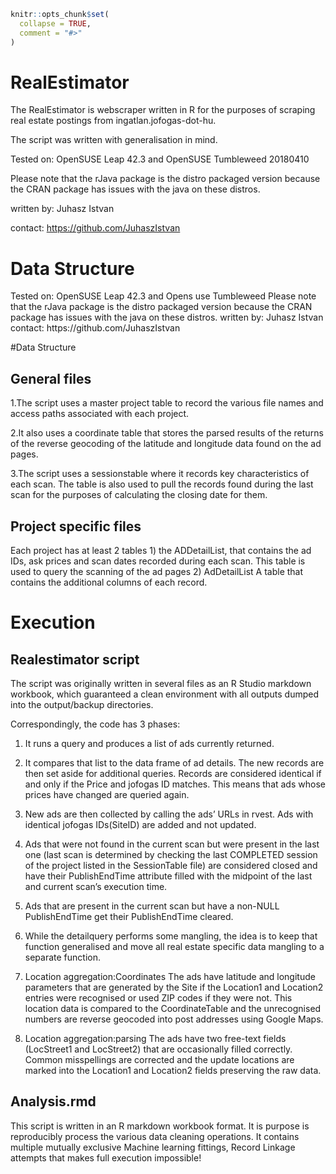 
```r
knitr::opts_chunk$set(
  collapse = TRUE,
  comment = "#>"
)
```

# RealEstimator

The RealEstimator is webscraper written in R for the purposes of scraping real estate postings from ingatlan.jofogas-dot-hu.

The script was written with generalisation in mind.


Tested on: OpenSUSE Leap 42.3 and OpenSUSE Tumbleweed 20180410

Please note that the rJava package is the distro packaged version because the CRAN package has issues with the java on these distros.

written by: Juhasz Istvan 

contact: [https://github.com/JuhaszIstvan](https://github.com/JuhaszIstvan )

# Data Structure

Tested on: OpenSUSE Leap 42.3 and Opens use Tumbleweed
Please note that the rJava package is the distro packaged version because the CRAN package has issues with the java on these distros.
written by: Juhasz Istvan 
contact: https://github.com/JuhaszIstvan

#Data Structure



## General files
1.The script uses a master project table to record the various file names and access paths associated with each project.  

2.It also uses a coordinate table that stores the parsed results of the returns of the reverse geocoding of the latitude and longitude data found on the ad pages.

3.The script uses a sessionstable where it records key characteristics of each scan. The table is also used to pull the records found during the last scan for the purposes of calculating the closing date for them.

## Project specific files

Each project has at least 2 tables
1) the ADDetailList,
  that contains the ad IDs, ask prices and scan dates recorded during each scan. This table is used to query the scanning of the ad pages
2) AdDetailList
  A table that contains the additional columns of each record.
  
# Execution

## Realestimator script 


The script was originally written in several files as an R Studio markdown workbook, which guaranteed a clean environment with all outputs dumped into the output/backup directories.

Correspondingly, the code has 3 phases:

1) It runs a query and produces a list of ads currently returned.
2) It compares that list to the data frame of ad details. The new records are then set aside for additional queries. Records are considered identical if and only if the Price and jofogas ID matches. This means that ads whose prices have changed are queried again.
3) New ads are then collected by calling the ads' URLs in rvest. Ads with identical jofogas IDs(SiteID) are added and not updated.
4) Ads that were not found in the current scan but were present in the last one (last scan is determined by checking the last COMPLETED session of the project listed in the SessionTable file) are considered closed and have their PublishEndTime attribute filled with the midpoint of the last and current scan's execution time.
5) Ads that are present in the current scan but have a non-NULL PublishEndTime get their PublishEndTime cleared.
6) While the detailquery performs some mangling, the idea is to keep that function generalised and move all real estate specific data mangling to a separate function.
7) Location aggregation:Coordinates
The ads have latitude and longitude parameters that are generated by the Site if the Location1 and Location2 entries were recognised or used ZIP codes if they were  not. This location data is compared to the CoordinateTable and the unrecognised numbers are reverse geocoded into post addresses using Google Maps. 

8) Location aggregation:parsing 
The ads have two free-text fields (LocStreet1 and LocStreet2) that are occasionally filled correctly. Common misspellings are corrected and the update locations are marked into the Location1 and Location2 fields preserving the raw data.

## Analysis.rmd

This script is written in an R markdown workbook format. It is purpose is reproducibly process the various data cleaning operations. It contains multiple mutually exclusive Machine learning fittings, Record Linkage attempts that makes full execution impossible!


